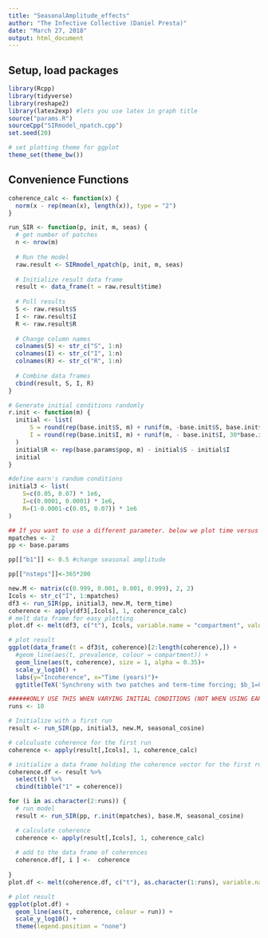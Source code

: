 ```yaml
---
title: "SeasonalAmplitude_effects"
author: "The Infective Collective (Daniel Presta)"
date: "March 27, 2018"
output: html_document
---
```


## Setup, load packages
```r
library(Rcpp)
library(tidyverse)
library(reshape2)
library(latex2exp) #lets you use latex in graph title
source("params.R")
sourceCpp("SIRmodel_npatch.cpp")
set.seed(20)

# set plotting theme for ggplot
theme_set(theme_bw())
```

## Convenience Functions
```r
coherence_calc <- function(x) {
  norm(x - rep(mean(x), length(x)), type = "2")
}

run_SIR <- function(p, init, m, seas) {
  # get number of patches
  n <- nrow(m)
  
  # Run the model
  raw.result <- SIRmodel_npatch(p, init, m, seas)
  
  # Initialize result data frame
  result <- data_frame(t = raw.result$time)
  
  # Pull results
  S <- raw.result$S
  I <- raw.result$I
  R <- raw.result$R
  
  # Change column names
  colnames(S) <- str_c("S", 1:n)
  colnames(I) <- str_c("I", 1:n)
  colnames(R) <- str_c("R", 1:n)
  
  # Combine data frames 
  cbind(result, S, I, R) 
}

# Generate initial conditions randomly
r.init <- function(m) { 
  initial <- list(
      S = round(rep(base.init$S, m) + runif(m, -base.init$S, base.init$S)),
      I = round(rep(base.init$I, m) + runif(m, - base.init$I, 30*base.init$I))
  )
  initial$R <- rep(base.params$pop, m) - initial$S - initial$I
  initial
}

#define earn's random conditions
initial3 <- list(
    S=c(0.05, 0.07) * 1e6,
    I=c(0.0001, 0.0001) * 1e6,
    R=(1-0.0001-c(0.05, 0.07)) * 1e6
)

```

```r
## If you want to use a different parameter. below we plot time versus incidence with different R_0 values
mpatches <- 2
pp <- base.params

pp[["b1"]] <- 0.5 #change seasonal amplitude

pp[["nsteps"]]<-365*200
```

```r
new.M <- matrix(c(0.999, 0.001, 0.001, 0.999), 2, 2)
Icols <- str_c("I", 1:mpatches)
df3 <- run_SIR(pp, initial3, new.M, term_time)
coherence <- apply(df3[,Icols], 1, coherence_calc)
# melt data frame for easy plotting
plot.df <- melt(df3, c("t"), Icols, variable.name = "compartment", value.name = "prevalence")

# plot result
ggplot(data_frame(t = df3$t, coherence)[2:length(coherence),]) +
  #geom_line(aes(t, prevalence, colour = compartment)) +
  geom_line(aes(t, coherence), size = 1, alpha = 0.35)+
  scale_y_log10() +
  labs(y="Incoherence", x="Time (years)")+
  ggtitle(TeX('Synchrony with two patches and term-time forcing; $b_1=0.5$'))
```

```r
######ONLY USE THIS WHEN VARYING INITIAL CONDITIONS (NOT WHEN USING EARNS)
runs <- 10

# Initialize with a first run
result <- run_SIR(pp, initial3, new.M, seasonal_cosine)

# calculuate coherence for the first run
coherence <- apply(result[,Icols], 1, coherence_calc)

# initialize a data frame holding the coherence vector for the first run
coherence.df <- result %>%
  select(t) %>%
  cbind(tibble("1" = coherence))

for (i in as.character(2:runs)) {
  # run model
  result <- run_SIR(pp, r.init(mpatches), base.M, seasonal_cosine) 

  # calculate coherence
  coherence <- apply(result[,Icols], 1, coherence_calc)
  
  # add to the data frame of coherences
  coherence.df[, i ] <-  coherence
  
}
plot.df <- melt(coherence.df, c("t"), as.character(1:runs), variable.name = "run", value.name = "coherence")

# plot result
ggplot(plot.df) +
  geom_line(aes(t, coherence, colour = run)) +
  scale_y_log10() +
  theme(legend.position = "none")
```
